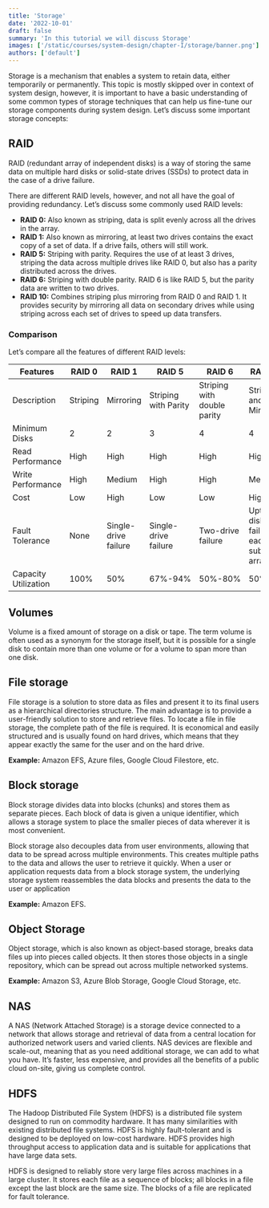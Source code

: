 ```yaml
---
title: 'Storage'
date: '2022-10-01'
draft: false
summary: 'In this tutorial we will discuss Storage'
images: ['/static/courses/system-design/chapter-I/storage/banner.png']
authors: ['default']
---
```


Storage is a mechanism that enables a system to retain data, either temporarily or permanently. This topic is mostly skipped over in context of system design, however, it is important to have a basic understanding of some common types of storage techniques that can help us fine-tune our storage components during system design. Let’s discuss some important storage concepts:

## RAID

RAID (redundant array of independent disks) is a way of storing the same data on multiple hard disks or solid-state drives (SSDs) to protect data in the case of a drive failure.

There are different RAID levels, however, and not all have the goal of providing redundancy. Let’s discuss some commonly used RAID levels:

- **RAID 0:** Also known as striping, data is split evenly across all the drives in the array.
- **RAID 1:** Also known as mirroring, at least two drives contains the exact copy of a set of data. If a drive fails, others will still work.
- **RAID 5:** Striping with parity. Requires the use of at least 3 drives, striping the data across multiple drives like RAID 0, but also has a parity distributed across the drives.
- **RAID 6:** Striping with double parity. RAID 6 is like RAID 5, but the parity data are written to two drives.
- **RAID 10:** Combines striping plus mirroring from RAID 0 and RAID 1. It provides security by mirroring all data on secondary drives while using striping across each set of drives to speed up data transfers.

### Comparison

Let’s compare all the features of different RAID levels:

| Features             | RAID 0   | RAID 1               | RAID 5               | RAID 6                      | RAID 10                                 |
| -------------------- | -------- | -------------------- | -------------------- | --------------------------- | --------------------------------------- |
| Description          | Striping | Mirroring            | Striping with Parity | Striping with double parity | Striping and Mirroring                  |
| Minimum Disks        | 2        | 2                    | 3                    | 4                           | 4                                       |
| Read Performance     | High     | High                 | High                 | High                        | High                                    |
| Write Performance    | High     | Medium               | High                 | High                        | Medium                                  |
| Cost                 | Low      | High                 | Low                  | Low                         | High                                    |
| Fault Tolerance      | None     | Single-drive failure | Single-drive failure | Two-drive failure           | Upto one disk failure in each sub-array |
| Capacity Utilization | 100%     | 50%                  | 67%-94%              | 50%-80%                     | 50%                                     |

## Volumes

Volume is a fixed amount of storage on a disk or tape. The term volume is often used as a synonym for the storage itself, but it is possible for a single disk to contain more than one volume or for a volume to span more than one disk.

## File storage

File storage is a solution to store data as files and present it to its final users as a hierarchical directories structure. The main advantage is to provide a user-friendly solution to store and retrieve files. To locate a file in file storage, the complete path of the file is required. It is economical and easily structured and is usually found on hard drives, which means that they appear exactly the same for the user and on the hard drive.

**Example:** Amazon EFS, Azure files, Google Cloud Filestore, etc.

## Block storage

Block storage divides data into blocks (chunks) and stores them as separate pieces. Each block of data is given a unique identifier, which allows a storage system to place the smaller pieces of data wherever it is most convenient.

Block storage also decouples data from user environments, allowing that data to be spread across multiple environments. This creates multiple paths to the data and allows the user to retrieve it quickly. When a user or application requests data from a block storage system, the underlying storage system reassembles the data blocks and presents the data to the user or application

**Example:** Amazon EFS.

## Object Storage

Object storage, which is also known as object-based storage, breaks data files up into pieces called objects. It then stores those objects in a single repository, which can be spread out across multiple networked systems.

**Example:** Amazon S3, Azure Blob Storage, Google Cloud Storage, etc.

## NAS

A NAS (Network Attached Storage) is a storage device connected to a network that allows storage and retrieval of data from a central location for authorized network users and varied clients. NAS devices are flexible and scale-out, meaning that as you need additional storage, we can add to what you have. It’s faster, less expensive, and provides all the benefits of a public cloud on-site, giving us complete control.

## HDFS

The Hadoop Distributed File System (HDFS) is a distributed file system designed to run on commodity hardware. It has many similarities with existing distributed file systems. HDFS is highly fault-tolerant and is designed to be deployed on low-cost hardware. HDFS provides high throughput access to application data and is suitable for applications that have large data sets.

HDFS is designed to reliably store very large files across machines in a large cluster. It stores each file as a sequence of blocks; all blocks in a file except the last block are the same size. The blocks of a file are replicated for fault tolerance.
